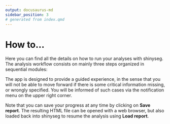```yaml
---
output: docusaurus-md
sidebar_position: 3
# generated from index.qmd
---
```


# How to...

Here you can find all the details on how to run your analyses with shinyseg. The analysis workflow consists on mainly three steps organized in sequential modules:

```{=mdx}
import DocCardList from '@theme/DocCardList';

<DocCardList />
```

The app is designed to provide a guided experience, in the sense that you will not be able to move forward if there is some critical information missing, or wrongly specified. You will be informed of such cases via the notification menu on the upper right corner.

Note that you can save your progress at any time by clicking on **Save report**. The resulting HTML file can be opened with a web browser, but also loaded back into shinyseg to resume the analysis using **Load report**.
